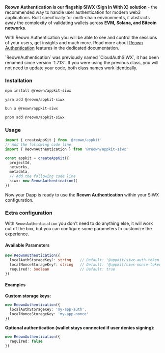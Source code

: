 **Reown Authentication is our flagship SIWX (Sign In With X) solution** - the recommended way to handle user authentication for modern web3 applications. Built specifically for multi-chain environments, it abstracts away the complexity of validating wallets across **EVM, Solana, and Bitcoin networks**.

With Reown Authentication you will be able to see and control the sessions of your users, get insights and much more. Read more about [Reown Authentication](/cloud/reown-authentication) features in the dedicated documentation.

<Warning>
  `ReownAuthentication` was previously named `CloudAuthSIWX`, it has been renamed since version `1.7.13`. If you were using
  the previous class, you will not need to update your code, both class names work identically.
</Warning>

### Installation

<CodeGroup>

```bash npm
npm install @reown/appkit-siwx
```

```bash Yarn
yarn add @reown/appkit-siwx
```

```bash Bun
bun a @reown/appkit-siwx
```

```bash pnpm
pnpm add @reown/appkit-siwx
```

</CodeGroup>

### Usage

```typescript {3,10}
import { createAppKit } from '@reown/appkit'
// Add the following code line
import { ReownAuthentication } from '@reown/appkit-siwx'

const appkit = createAppKit({
  projectId,
  networks,
  metadata,
  // Add the following code line
  siwx: new ReownAuthentication()
})
```

Now your Dapp is ready to use the **Reown Authentication** within your SIWX configuration.

### Extra configuration

With `ReownAuthentication` you don't need to do anything else, it will work out of the box, but you can configure some parameters to customize the experience.

#### Available Parameters

```typescript
new ReownAuthentication({
  localAuthStorageKey?: string    // Default: '@appkit/siwx-auth-token'
  localNonceStorageKey?: string   // Default: '@appkit/siwx-nonce-token'
  required?: boolean              // Default: true
})
```

#### Examples

**Custom storage keys:**

```typescript
new ReownAuthentication({
  localAuthStorageKey: 'my-app-auth',
  localNonceStorageKey: 'my-app-nonce'
})
```

**Optional authentication (wallet stays connected if user denies signing):**

```typescript
new ReownAuthentication({
  required: false
})
```
